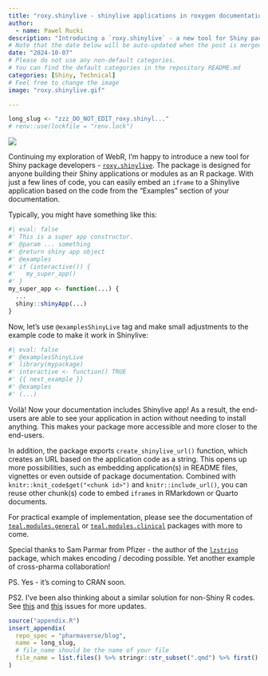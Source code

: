 ```yaml
---
title: "roxy.shinylive - shinylive applications in roxygen documentation"
author:
  - name: Pawel Rucki
description: "Introducing a `roxy.shinylive` - a new tool for Shiny package developers"
# Note that the date below will be auto-updated when the post is merged.
date: "2024-10-07"
# Please do not use any non-default categories.
# You can find the default categories in the repository README.md
categories: [Shiny, Technical]
# Feel free to change the image
image: "roxy.shinylive.gif"

---
```


<!--------------- typical setup ----------------->

```r
long_slug <- "zzz_DO_NOT_EDIT_roxy.shinyl..."
# renv::use(lockfile = "renv.lock")
```

<!--------------- post begins here ----------------->

![](roxy.shinylive.gif)

Continuing my exploration of WebR, I'm happy to introduce a new tool for Shiny package developers - [`roxy.shinylive`](https://insightsengineering.github.io/roxy.shinylive/). The package is designed for anyone building their Shiny applications or modules as an R package. With just a few lines of code, you can easily embed an `iframe` to a Shinylive application based on the code from the "Examples" section of your documentation.

Typically, you might have something like this:
```r
#| eval: false
#' This is a super app constructor.
#' @param ... something
#' @return shiny app object
#' @examples
#' if (interactive()) {
#'   my_super_app()
#' }
my_super_app <- function(...) {
  ...
  shiny::shinyApp(...)
}
```

Now, let's use `@examplesShinyLive` tag and make small adjustments to the example code to make it work in Shinylive:
```r
#| eval: false
#' @examplesShinyLive
#' library(mypackage)
#' interactive <- function() TRUE
#' {{ next_example }}
#' @examples
#' (...)
```

Voilà! Now your documentation includes Shinylive app! As a result, the end-users are able to see your application in action without needing to install anything. This makes your package more accessible and more closer to the end-users.

In addition, the package exports `create_shinylive_url()` function, which creates an URL based on the application code as a string. This opens up more possibilities, such as embedding application(s) in README files, vignettes or even outside of package documentation. Combined with `knitr::knit_code$get("<chunk id>")` and `knitr::include_url()`, you can reuse other chunk(s) code to embed `iframe`s in RMarkdown or Quarto documents.

For practical example of implementation, please see the documentation of [`teal.modules.general`](https://insightsengineering.github.io/teal.modules.general/main/) or [`teal.modules.clinical`](https://insightsengineering.github.io/teal.modules.clinical/main/) packages with more to come.

Special thanks to Sam Parmar from Pfizer - the author of the [`lzstring`](https://parmsam.github.io/lzstring-r/) package, which makes encoding / decoding possible. Yet another example of cross-pharma collaboration!

PS. Yes - it's coming to CRAN soon.

PS2. I've been also thinking about a similar solution for non-Shiny R codes. See [this](https://github.com/r-lib/pkgdown/issues/2348) and [this](https://github.com/r-wasm/webr/issues/356) issues for more updates.

<!--------------- appendices go here ----------------->

```r
source("appendix.R")
insert_appendix(
  repo_spec = "pharmaverse/blog",
  name = long_slug,
  # file_name should be the name of your file
  file_name = list.files() %>% stringr::str_subset(".qmd") %>% first()
)
```
